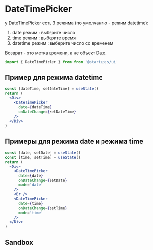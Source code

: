 
# DateTimePicker

у DateTimePicker есть 3 режима (по умолчанию - режим datetime):
1. date режим : выберите число
2. time режим : выберите время
3. datetime режим : выберите число со временем

Возврат - это метка времени, а не объект Date.

```jsx
import { DateTimePicker } from from '@startupjs/ui'
```

## Пример для режима datetime

```jsx example
const [dateTime, setDateTime] = useState()
return (
  <Div>
    <DateTimePicker
      date={dateTime}
      onDateChange={setDateTime}
    />
  </Div>
)
```

## Примеры для режима date и режима time

```jsx example
const [date, setDate] = useState()
const [time, setTime] = useState()
return (
  <Div>
    <DateTimePicker
      date={date}
      onDateChange={setDate}
      mode='date'
    />
    <Br />
    <DateTimePicker
      date={time}
      onDateChange={setTime}
      mode='time'
    />
  </Div>
)
```

## Sandbox

<Sandbox Component={DateTimePicker} />
